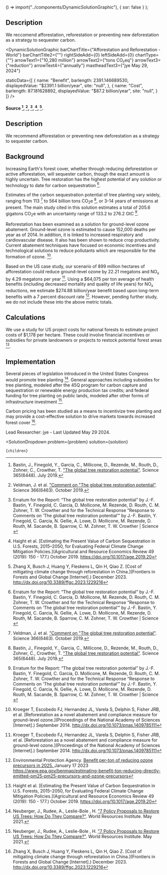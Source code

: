 

  () => import("../components/DynamicSolutionGraphic"),
  { ssr: false }
);



## Description

We reccomend afforestation, reforestation or preventing new deforestation as a strategy to sequester carbon.

<DynamicSolutionGraphic
  barChartTitle={"Afforestation and Reforestation - World"}
  barChartTitle2={""}
  rightSideAdd={0}
  leftSideAdd={0}
  chartType={""}
  arrowText1={"10,280 million"}
  arrowText2={"tons CO₂eq"}
  arrowText3={"reduction"}
  arrowText4={"annually"}
  mastheadText3={"jye May 29, 2024"}
  
  
  staticData={[
    {
      name: "Benefit",
      barlength: 2391.146689530,
      displayedValue: "$2391.1 billion/year",
      site: "null",
    },
    {
      name: "Cost",
      barlength: 87.181628892,
      displayedValue: "$87.2 billion/year",
      site: "null",
    }
  ]}
/>

#### Source [^"1"], [^"22"], [^"5"], [^"6"], [^"8"].

## Description

We recommend afforestation or preventing new deforestation as a strategy to sequester carbon.

## Background
Increasing Earth's forest cover, whether through reducing deforestation or active afforestation, will sequester carbon, though the exact amount is highly uncertain. Tree restoration has the highest potential of any solution or technology to date for carbon sequestration [^"5"].

Estimates of the carbon sequestration potential of tree planting vary widely, ranging from 113 [^"22"] to 564 billion tons CO<sub>2</sub>e [^"1"], or 3-14 years of emissions at present. The main study cited in this solution estimates a total of 205.6 gigatons CO<sub>2</sub>e with an uncertainty range of 133.2 to 276.2 GtC [^"5"].

Reforestation has been examined as a solution for ground-level ozone abatement. Ground-level ozone is estimated to cause 152,000 deaths per year as of 2014. In addition, it is linked to increased respiratory and cardiovascular disease. It also has been shown to reduce crop productivity. Current abatement techniques have focused on economic incentives and technological solutions to reduce pollutants which are responsible for the formation of ozone. [^"9"].

Based on the US case study, our scenario of 899 million hectares of afforestation could reduce ground-level ozone by 22.21 megatons and NO<sub>x</sub> by 4.29 megatons per year [^"9"]. Using a $64,075 per ton average of health benefits (including decreased mortality and quality of life years) for NO<sub>x</sub> reductions, we estimate $274.88 billion/year benefit based upon long-term benefits with a 7 percent discount rate [^"24"]. However, pending further study, we do not include these into the above metric totals.


## Calculations

We use a study for US project costs for national forests to estimate project costs of $1,178 per hectare. These could involve financial incentives or subsidies for private landowners or projects to restock potential forest areas [^"6"].

## Implementation
Several pieces of legislation introduced in the United States Congress would promote tree planting [^"11"]. General approaches including subsidies for tree planting, modeled after the 45Q program for carbon capture and sequestration or renewable energy production tax credits; and federal funding for tree planting on public lands, modeled after other forms of infrastructure investment [^"11"].

Carbon pricing has been studied as a means to incentivize tree planting and may provide a cost-effective solution to drive markets towards increased forest cover [^"8"].

Lead Researcher: jye - Last Updated May 29 2024.

[^"1"]: Bastin, J., Finegold, Y., Garcia, C., Millicone, D., Rezende, M., Routh, D., Zohner, C., Crowther, T. ["The global tree restoration potential"](https://science.sciencemag.org/content/365/6448/76.abstract). Science 365(6448). July 2019.
[^"11"]: Neuberger, J., Rudee, A., Leslie-Bole , H. ["7 Policy Proposals to Restore US Trees: How Do They Compare?"](https://www.wri.org/insights/us-policy-trees-natural-infrastructure). World Resources Institute. May 2021.
[^"22"]: Veldman, J. et al. ["Comment on "The global tree restoration potential"](https://science.sciencemag.org/content/366/6463/eaay7976). Science 366(6463). October 2019.
[^"23"]: Waring, B., Neumann, M., Prentice, I. C., Adams, M., Smith, P., Siegert, M. ["Forests and Decarbonization – Roles of Natural and Planted Forests"](https://www.frontiersin.org/articles/10.3389/ffgc.2020.00058/full). Frontiers in Forests and Global Change. May 2020.
[^"5"]: Erratum for the Report: “The global tree restoration potential” by J.-F. Bastin, Y. Finegold, C. Garcia, D. Mollicone, M. Rezende, D. Routh, C. M. Zohner, T. W. Crowther and for the Technical Response “Response to Comments on ‘The global tree restoration potential’” by J.-F. Bastin, Y. Finegold, C. Garcia, N. Gellie, A. Lowe, D. Mollicone, M. Rezende, D. Routh, M. Sacande, B. Sparrow, C. M. Zohner, T. W. Crowther | Science []()   
[^"6"]: Haight et al. [Estimating the Present Value of Carbon Sequestration in U.S. Forests, 2015–2050, for Evaluating Federal Climate Change Mitigation Policies.](Agricultural and Resource Economics Review 49 (2019): 150 - 177.) October 2019. https://doi.org/10.1017/age.2019.20 
[^"7"]: Zhang X, Busch J, Huang Y, Fleskens L, Qin H, Qiao Z. [Cost of mitigating climate change through reforestation in China.](Frontiers in Forests and Global Change [Internet].) December 2023. http://dx.doi.org/10.3389/ffgc.2023.1229216 
[^"8"]: Zhang X, Busch J, Huang Y, Fleskens L, Qin H, Qiao Z. [Cost of mitigating climate change through reforestation in China.](Frontiers in Forests and Global Change [Internet].) December 2023. http://dx.doi.org/10.3389/ffgc.2023.1229216 
[^"9"]: Kroeger T, Escobedo FJ, Hernandez JL, Varela S, Delphin S, Fisher JRB, et al. [Reforestation as a novel abatement and compliance measure for ground-level ozone.](Proceedings of the National Academy of Sciences [Internet].) September 2014. http://dx.doi.org/10.1073/pnas.1409785111 
[^"10"]: Hubbell BJ, Hallberg A, McCubbin DR, Post E. [Health-Related Benefits of Attaining the 8-Hr Ozone Standard.](Environmental Health Perspectives [Internet].) January 2005 http://dx.doi.org/10.1289/ehp.7186 
[^"24"]: Environmental Protection Agency. [Benefit per-ton of reducing ozone precursors in 2025. ](BenMAP.) January 17 2023 https://www.epa.gov/benmap/estimating-benefit-ton-reducing-directly-emitted-pm25-pm25-precursors-and-ozone-precursors 

  <SolutionDropdown 
    problem={problem} 
    solution={solution}
  >
    {children}
  </SolutionDropdown>